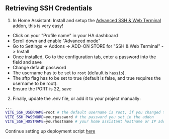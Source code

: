 
<Meta title="INTRODUCTION/Deploying/SSH Credentials" />

## Retrieving SSH Credentials

1. In Home Assistant: Install and setup the [Advanced SSH & Web Terminal](https://github.com/hassio-addons/addon-ssh) addon, this is very easy!
  - Click on your "Profile name" in your HA dashboard
  - Scroll down and enable "Advanced mode"
  - Go to Settings -> Addons -> ADD-ON STORE for "SSH & Web Terminal" -> Install
  - Once installed, Go to the configuration tab, enter a password into the field and save
  - Change default password
  - The username has to be set to `root` (default is `hassio`).
  - The sftp flag has to be set to true (default is false, and true requires the username to be root).
  - Ensure the PORT is 22, save
2. Finally, update the .env file, or add it to your project manually:

```bash
...
VITE_SSH_USERNAME=root # the default username is root, if you changed this, change this value
VITE_SSH_PASSWORD=yourpassword # the password you set in the addon
VITE_SSH_HOSTNAME=yourhostname # your home assistant hostname or IP address, if you get EHOSTUNREACH when connecting, try your IP address `ping homeassistant.local` to get your IP address
```

Continue setting up deployment script [here](/docs/introduction-deploying--docs)